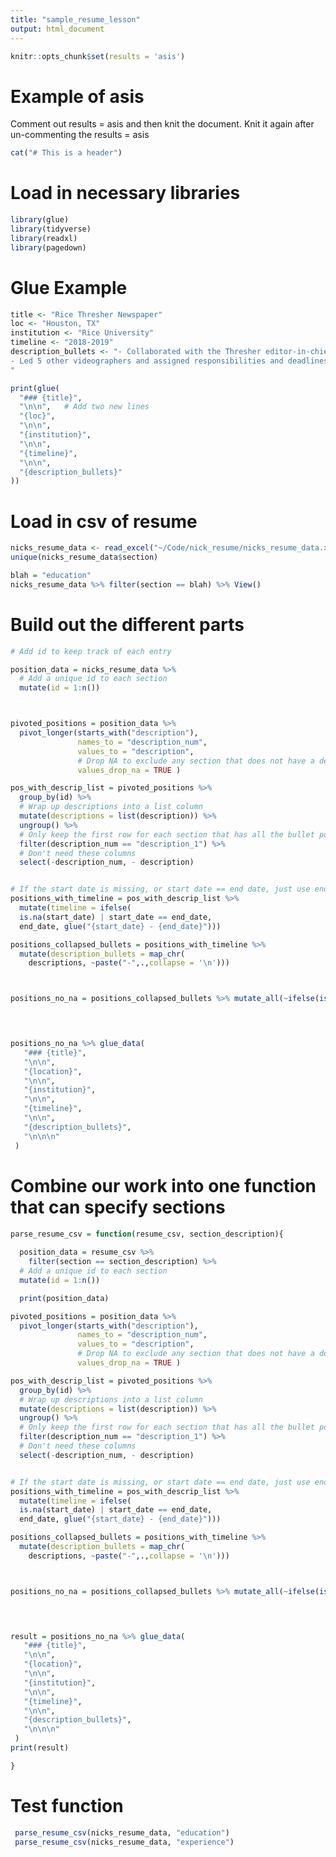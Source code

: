 ```yaml
---
title: "sample_resume_lesson"
output: html_document
---
```


```r
knitr::opts_chunk$set(results = 'asis')
```

# Example of asis
Comment out results = asis and then knit the document.  Knit it again after un-commenting the results = asis

```r

cat("# This is a header")

```


# Load in necessary libraries
```r
library(glue)
library(tidyverse)
library(readxl)
library(pagedown)
```

# Glue Example

```r

title <- "Rice Thresher Newspaper"
loc <- "Houston, TX"
institution <- "Rice University"
timeline <- "2018-2019"
description_bullets <- "- Collaborated with the Thresher editor-in-chief to report on newsworthy stories
- Led 5 other videographers and assigned responsibilities and deadlines
"

print(glue(
  "### {title}",
  "\n\n",   # Add two new lines
  "{loc}",
  "\n\n",
  "{institution}",
  "\n\n",
  "{timeline}", 
  "\n\n",
  "{description_bullets}"
))

```





# Load in csv of resume
```r

nicks_resume_data <- read_excel("~/Code/nick_resume/nicks_resume_data.xlsx")
unique(nicks_resume_data$section)

blah = "education"
nicks_resume_data %>% filter(section == blah) %>% View()
```

# Build out the different parts
```r


# Add id to keep track of each entry

position_data = nicks_resume_data %>% 
  # Add a unique id to each section
  mutate(id = 1:n())



pivoted_positions = position_data %>% 
  pivot_longer(starts_with("description"),
               names_to = "description_num",
               values_to = "description",
               # Drop NA to exclude any section that does not have a description
               values_drop_na = TRUE )

pos_with_descrip_list = pivoted_positions %>% 
  group_by(id) %>% 
  # Wrap up descriptions into a list column
  mutate(descriptions = list(description)) %>% 
  ungroup() %>% 
  # Only keep the first row for each section that has all the bullet points
  filter(description_num == "description_1") %>%
  # Don't need these columns
  select(-description_num, - description) 


# If the start date is missing, or start date == end date, just use end. Otherwise build a range
positions_with_timeline = pos_with_descrip_list %>% 
  mutate(timeline = ifelse(
  is.na(start_date) | start_date == end_date, 
  end_date, glue("{start_date} - {end_date}")))

positions_collapsed_bullets = positions_with_timeline %>% 
  mutate(description_bullets = map_chr(
    descriptions, ~paste("-",.,collapse = '\n')))



positions_no_na = positions_collapsed_bullets %>% mutate_all(~ifelse(is.na(.), "N/A", .))
 



positions_no_na %>% glue_data(
   "### {title}",
   "\n\n",
   "{location}",
   "\n\n",
   "{institution}",
   "\n\n",
   "{timeline}", 
   "\n\n",
   "{description_bullets}",
   "\n\n\n"
 )
```

# Combine our work into one function that can specify sections

```r

parse_resume_csv = function(resume_csv, section_description){
  
  position_data = resume_csv %>% 
    filter(section == section_description) %>% 
  # Add a unique id to each section
  mutate(id = 1:n())

  print(position_data)

pivoted_positions = position_data %>% 
  pivot_longer(starts_with("description"),
               names_to = "description_num",
               values_to = "description",
               # Drop NA to exclude any section that does not have a description
               values_drop_na = TRUE )

pos_with_descrip_list = pivoted_positions %>% 
  group_by(id) %>% 
  # Wrap up descriptions into a list column
  mutate(descriptions = list(description)) %>% 
  ungroup() %>% 
  # Only keep the first row for each section that has all the bullet points
  filter(description_num == "description_1") %>%
  # Don't need these columns
  select(-description_num, - description) 


# If the start date is missing, or start date == end date, just use end. Otherwise build a range
positions_with_timeline = pos_with_descrip_list %>% 
  mutate(timeline = ifelse(
  is.na(start_date) | start_date == end_date, 
  end_date, glue("{start_date} - {end_date}")))

positions_collapsed_bullets = positions_with_timeline %>% 
  mutate(description_bullets = map_chr(
    descriptions, ~paste("-",.,collapse = '\n')))



positions_no_na = positions_collapsed_bullets %>% mutate_all(~ifelse(is.na(.), "N/A", .))
 



result = positions_no_na %>% glue_data(
   "### {title}",
   "\n\n",
   "{location}",
   "\n\n",
   "{institution}",
   "\n\n",
   "{timeline}", 
   "\n\n",
   "{description_bullets}",
   "\n\n\n"
 )
print(result)

}

```

# Test function

```r
 parse_resume_csv(nicks_resume_data, "education")
 parse_resume_csv(nicks_resume_data, "experience")

```




